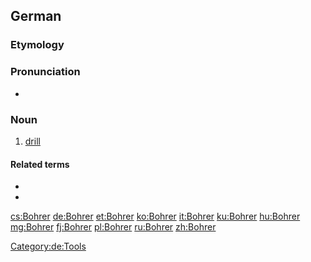 ==German==
{{slim-wikipedia|lang=de}}

===Etymology===
{{suffix|bohren|er|gloss1=to bore, drill|lang=de}}

===Pronunciation===
* {{IPA|/ˈboːʁɐ/|lang=de}}

===Noun===
{{de-noun|g=m|genitive=Bohrers|plural=Bohrer}}

# [[drill]] {{gloss|tool}}

====Related terms====
* {{l|de|bohren}}
* {{l|de|Bohrmaschine}}

[[Category:de:Tools]]

[[cs:Bohrer]]
[[de:Bohrer]]
[[et:Bohrer]]
[[ko:Bohrer]]
[[it:Bohrer]]
[[ku:Bohrer]]
[[hu:Bohrer]]
[[mg:Bohrer]]
[[fj:Bohrer]]
[[pl:Bohrer]]
[[ru:Bohrer]]
[[zh:Bohrer]]